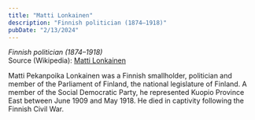 ```yaml
---
title: "Matti Lonkainen"
description: "Finnish politician (1874–1918)"
pubDate: "2/13/2024"
---
```


*Finnish politician (1874–1918)*  
Source (Wikipedia): [Matti Lonkainen][1]

Matti Pekanpoika Lonkainen was a Finnish smallholder, politician and member of the Parliament of Finland, the national legislature of Finland. A member of the Social Democratic Party, he represented Kuopio Province East between June 1909 and May 1918. He died in captivity following the Finnish Civil War.

[1]: https://en.wikipedia.org/wiki/Matti_Lonkainen
